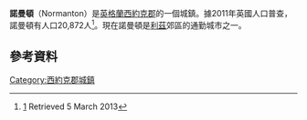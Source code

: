 {{Infobox UK place
|country =                 英格蘭
|latitude=                 53.697
|longitude=                -1.416
|official_name=             Normanton
|population = 20,872
|population_ref = ''(2011)''
|civil_parish =             Normanton
|metropolitan_borough =     
|metropolitan_county =      [[西約克郡|西約克郡]]
|region =                   約克郡和亨伯
|post_town=        NORMANTON
|postcode_district =       WF6
|postcode_area=            WF  
|dial_code=      01924
|os_grid_reference=     SE385225 
| london_distance_mi=     165
| london_direction=       south 
}}
'''諾曼頓'''（Normanton）是[[英格蘭|英格蘭]][[西約克郡|西約克郡]]的一個城鎮。據2011年英國人口普查，諾曼頓有人口20,872人<ref>[http://www.neighbourhood.statistics.gov.uk/dissemination/LeadKeyFigures.do?a=7&b=11127009&c=WF6+1HL&d=16&e=62&g=6375089&i=1001x1003x1032x1004&m=0&r=0&s=1362514710262&enc=1] {{Wayback|url=http://www.neighbourhood.statistics.gov.uk/dissemination/LeadKeyFigures.do?a=7&b=11127009&c=WF6+1HL&d=16&e=62&g=6375089&i=1001x1003x1032x1004&m=0&r=0&s=1362514710262&enc=1 |date=20160304051833 }} Retrieved 5 March 2013</ref>。現在諾曼頓是[[利茲|利茲]]郊區的通勤城市之一。
== 參考資料 ==
{{reflist}}

[[Category:西約克郡城鎮|Category:西約克郡城鎮]]